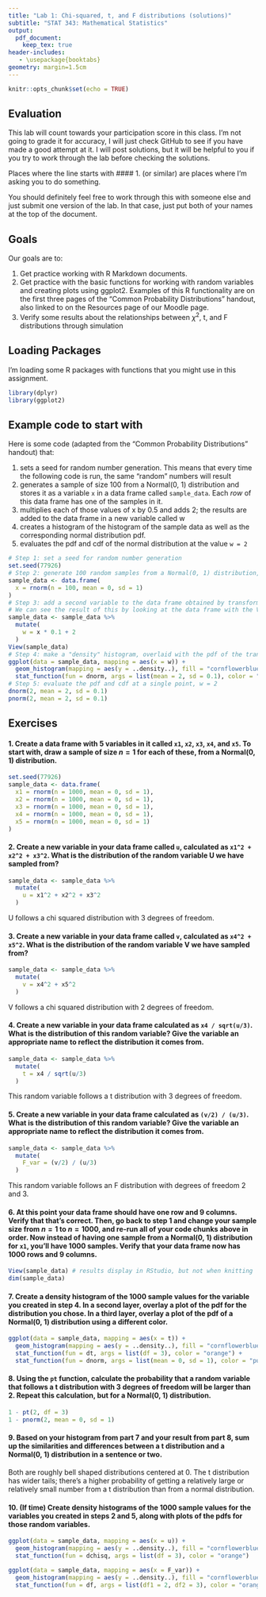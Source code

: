 ---
title: "Lab 1: Chi-squared, t, and F distributions (solutions)"
subtitle: "STAT 343: Mathematical Statistics"
output:
  pdf_document:
    keep_tex: true
header-includes:
   - \usepackage{booktabs}
geometry: margin=1.5cm
---

```{r setup, include=FALSE}
knitr::opts_chunk$set(echo = TRUE)
```

## Evaluation

This lab will count towards your participation score in this class.  I'm not going to grade it for accuracy, I will just check GitHub to see if you have made a good attempt at it.  I will post solutions, but it will be helpful to you if you try to work through the lab before checking the solutions.

Places where the line starts with #### 1. (or similar) are places where I'm asking you to do something.

You should definitely feel free to work through this with someone else and just submit one version of the lab.  In that case, just put both of your names at the top of the document.  

## Goals

Our goals are to:

1. Get practice working with R Markdown documents.
2. Get practice with the basic functions for working with random variables and creating plots using ggplot2.  Examples of this R functionality are on the first three pages of the "Common Probability Distributions" handout, also linked to on the Resources page of our Moodle page.
3. Verify some results about the relationships between $\chi^2$, t, and F distributions through simulation

## Loading Packages

I'm loading some R packages with functions that you might use in this assignment.

```{r}
library(dplyr)
library(ggplot2)
```

## Example code to start with

Here is some code (adapted from the "Common Probability Distributions" handout) that:

1. sets a seed for random number generation.  This means that every time the following code is run, the same "random" numbers will result
2. generates a sample of size 100 from a Normal(0, 1) distribution and stores it as a variable `x` in a data frame called `sample_data`.  Each *row* of this data frame has one of the samples in it.
3. multiplies each of those values of x by 0.5 and adds 2; the results are added to the data frame in a new variable called w
4. creates a histogram of the histogram of the sample data as well as the corresponding normal distribution pdf.
5. evaluates the pdf and cdf of the normal distribution at the value `w = 2`

```{r}
# Step 1: set a seed for random number generation
set.seed(77926)
# Step 2: generate 100 random samples from a Normal(0, 1) distribution, save in a data frame
sample_data <- data.frame(
  x = rnorm(n = 100, mean = 0, sd = 1)
)
# Step 3: add a second variable to the data frame obtained by transforming x.
# We can see the result of this by looking at the data frame with the View() function
sample_data <- sample_data %>%
  mutate(
    w = x * 0.1 + 2
  )
View(sample_data)
# Step 4: make a "density" histogram, overlaid with the pdf of the transformed normal distribution
ggplot(data = sample_data, mapping = aes(x = w)) +
  geom_histogram(mapping = aes(y = ..density..), fill = "cornflowerblue") +
  stat_function(fun = dnorm, args = list(mean = 2, sd = 0.1), color = "orange")
# Step 5: evaluate the pdf and cdf at a single point, w = 2
dnorm(2, mean = 2, sd = 0.1)
pnorm(2, mean = 2, sd = 0.1)
```

## Exercises

#### 1. Create a data frame with 5 variables in it called `x1`, `x2`, `x3`, `x4`, and `x5`.  To start with, draw a sample of size $n = 1$ for each of these, from a Normal(0, 1) distribution.

```{r}
set.seed(77926)
sample_data <- data.frame(
  x1 = rnorm(n = 1000, mean = 0, sd = 1),
  x2 = rnorm(n = 1000, mean = 0, sd = 1),
  x3 = rnorm(n = 1000, mean = 0, sd = 1),
  x4 = rnorm(n = 1000, mean = 0, sd = 1),
  x5 = rnorm(n = 1000, mean = 0, sd = 1)
)
```

#### 2. Create a new variable in your data frame called `u`, calculated as `x1^2 + x2^2 + x3^2`.  What is the distribution of the random variable U we have sampled from?

```{r}
sample_data <- sample_data %>%
  mutate(
    u = x1^2 + x2^2 + x3^2
  )
```

U follows a chi squared distribution with 3 degrees of freedom.

#### 3. Create a new variable in your data frame called `v`, calculated as `x4^2 + x5^2`.  What is the distribution of the random variable V we have sampled from?

```{r}
sample_data <- sample_data %>%
  mutate(
    v = x4^2 + x5^2
  )
```

V follows a chi squared distribution with 2 degrees of freedom.

#### 4. Create a new variable in your data frame calculated as `x4 / sqrt(u/3)`.  What is the distribution of this random variable?  Give the variable an appropriate name to reflect the distribution it comes from.

```{r}
sample_data <- sample_data %>%
  mutate(
    t = x4 / sqrt(u/3)
  )
```

This random variable follows a t distribution with 3 degrees of freedom.

#### 5. Create a new variable in your data frame calculated as `(v/2) / (u/3)`.  What is the distribution of this random variable?  Give the variable an appropriate name to reflect the distribution it comes from.

```{r}
sample_data <- sample_data %>%
  mutate(
    F_var = (v/2) / (u/3)
  )
```

This random variable follows an F distribution with degrees of freedom 2 and 3.

#### 6. At this point your data frame should have one row and 9 columns.  Verify that that's correct.  Then, go back to step 1 and change your sample size from $n = 1$ to $n = 1000$, and re-run all of your code chunks above in order.  Now instead of having one sample from a Normal(0, 1) distribution for `x1`, you'll have 1000 samples.  Verify that your data frame now has 1000 rows and 9 columns.

```{r}
View(sample_data) # results display in RStudio, but not when knitting
dim(sample_data)
```

#### 7. Create a density histogram of the 1000 sample values for the variable you created in step 4.  In a second layer, overlay a plot of the pdf for the distribution you chose.  In a third layer, overlay a plot of the pdf of a Normal(0, 1) distribution using a different color.

```{r}
ggplot(data = sample_data, mapping = aes(x = t)) +
  geom_histogram(mapping = aes(y = ..density..), fill = "cornflowerblue") +
  stat_function(fun = dt, args = list(df = 3), color = "orange") +
  stat_function(fun = dnorm, args = list(mean = 0, sd = 1), color = "purple")
```



#### 8. Using the `pt` function, calculate the probability that a random variable that follows a t distribution with 3 degrees of freedom will be larger than 2.  Repeat this calculation, but for a Normal(0, 1) distribution.

```{r}
1 - pt(2, df = 3)
1 - pnorm(2, mean = 0, sd = 1)
```

#### 9.  Based on your histogram from part 7 and your result from part 8, sum up the similarities and differences between a t distribution and a Normal(0, 1) distribution in a sentence or two.

Both are roughly bell shaped distributions centered at 0.  The t distribution has wider tails; there's a higher probability of getting a relatively large or relatively small number from a t distribution than from a normal distribution.

#### 10. (If time) Create density histograms of the 1000 sample values for the variables you created in steps 2 and 5, along with plots of the pdfs for those random variables.

```{r}
ggplot(data = sample_data, mapping = aes(x = u)) +
  geom_histogram(mapping = aes(y = ..density..), fill = "cornflowerblue") +
  stat_function(fun = dchisq, args = list(df = 3), color = "orange")

ggplot(data = sample_data, mapping = aes(x = F_var)) +
  geom_histogram(mapping = aes(y = ..density..), fill = "cornflowerblue") +
  stat_function(fun = df, args = list(df1 = 2, df2 = 3), color = "orange")
```